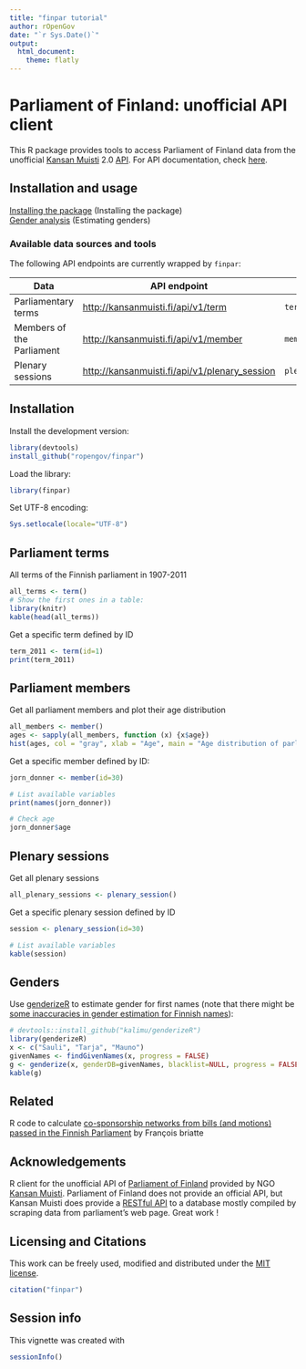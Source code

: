 ```yaml
---
title: "finpar tutorial"
author: rOpenGov
date: "`r Sys.Date()`"
output:
  html_document:
    theme: flatly
---
```

<!--
%\VignetteEngine{knitr::rmarkdown}
%\VignetteIndexEntry{finpar Markdown Vignette}
%\usepackage[utf8]{inputenc}
-->


Parliament of Finland: unofficial API client
===========

This R package provides tools to access Parliament of Finland data
from the unofficial [Kansan Muisti](http://kansanmuisti.fi)
2.0 [API](http://kansanmuisti.fi/api/v1/). For API documentation,
check [here](http://dev.kansanmuisti.fi/static/api_v1_doc/index.html).


## Installation and usage

[Installing the package](#installation) (Installing the package)  
[Gender analysis](#genders) (Estimating genders)  

### Available data sources and tools

The following API endpoints are currently wrapped by `finpar`:

| Data                | API endpoint                       | Function                           |
|---------------------|------------------------------------|------------------------------------|
| Parliamentary terms | [http://kansanmuisti.fi/api/v1/term](http://kansanmuisti.fi/static/api_v1_doc/index.html#api-Term) | `term()` |
| Members of the Parliament | [http://kansanmuisti.fi/api/v1/member](http://kansanmuisti.fi/static/api_v1_doc/index.html#api-Member) | `member()` |
| Plenary sessions | [http://kansanmuisti.fi/api/v1/plenary_session](http://kansanmuisti.fi/static/api_v1_doc/index.html#api-Plenary_Session) | `plenary_session()` |


## <a name="installation"></a>Installation

Install the development version:

```r
library(devtools)
install_github("ropengov/finpar")
```

Load the library:

```r
library(finpar)
```

Set UTF-8 encoding:

```r
Sys.setlocale(locale="UTF-8") 
```

## <a name="terms"></a>Parliament terms

All terms of the Finnish parliament in 1907-2011

```r
all_terms <- term()
# Show the first ones in a table:
library(knitr)
kable(head(all_terms))
```

Get a specific term defined by ID  

```r
term_2011 <- term(id=1)  
print(term_2011)
```



## <a name="members"></a>Parliament members

Get all parliament members and plot their age distribution

```r
all_members <- member()
ages <- sapply(all_members, function (x) {x$age})
hist(ages, col = "gray", xlab = "Age", main = "Age distribution of parliament members", las = 1)
```

Get a specific member defined by ID:

```r
jorn_donner <- member(id=30)  

# List available variables
print(names(jorn_donner))

# Check age
jorn_donner$age
```


## <a name="members"></a>Plenary sessions

Get all plenary sessions 

```r
all_plenary_sessions <- plenary_session()
```
  
Get a specific plenary session defined by ID

```r
session <- plenary_session(id=30)  

# List available variables
kable(session)
```



## <a name="gender"></a>Genders

Use [genderizeR](https://github.com/kalimu/genderizeR) to estimate gender for first names (note that there might be [some inaccuracies in gender estimation for Finnish names](https://github.com/rOpenGov/finpar/issues/2)):

```r
# devtools::install_github("kalimu/genderizeR")
library(genderizeR)
x <- c("Sauli", "Tarja", "Mauno")
givenNames <- findGivenNames(x, progress = FALSE)
g <- genderize(x, genderDB=givenNames, blacklist=NULL, progress = FALSE)
kable(g)
```

## Related 

R code to calculate [co-sponsorship networks from bills (and motions) passed in the Finnish Parliament](https://github.com/briatte/eduskunta/) by  François briatte


## Acknowledgements

R client for the unofficial API of [Parliament of Finland](http://web.eduskunta.fi/Resource.phx/parliament/index.htx) provided by NGO [Kansan Muisti](http://www.kansanmuisti.fi/about/background/). Parliament of Finland does not provide an official API, but Kansan Muisti does provide a [RESTful API](http://kansanmuisti.fi/api/v1/) to a database mostly compiled by scraping data from parliament's web page. Great work !


## Licensing and Citations

This work can be freely used, modified and distributed under the 
[MIT license](http://en.wikipedia.org/wiki/MIT_License).

```r
citation("finpar")
```

## Session info

This vignette was created with

```r
sessionInfo()
```




